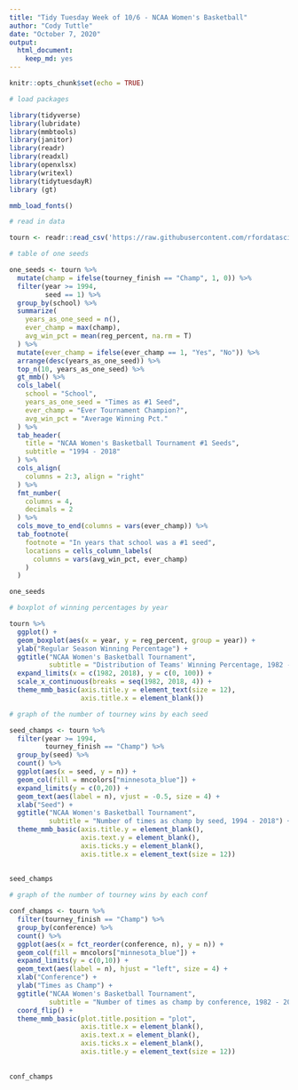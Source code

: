 ```yaml
---
title: "Tidy Tuesday Week of 10/6 - NCAA Women's Basketball"
author: "Cody Tuttle"
date: "October 7, 2020"
output: 
  html_document:
    keep_md: yes
---
```


```r
knitr::opts_chunk$set(echo = TRUE)
```

```r

# load packages

library(tidyverse)
library(lubridate)
library(mmbtools)
library(janitor)
library(readr)
library(readxl)
library(openxlsx)
library(writexl)
library(tidytuesdayR)
library (gt)

mmb_load_fonts()

```

```r

# read in data

tourn <- readr::read_csv('https://raw.githubusercontent.com/rfordatascience/tidytuesday/master/data/2020/2020-10-06/tournament.csv')

```

```r

# table of one seeds

one_seeds <- tourn %>% 
  mutate(champ = ifelse(tourney_finish == "Champ", 1, 0)) %>%
  filter(year >= 1994,
         seed == 1) %>% 
  group_by(school) %>%
  summarize(
    years_as_one_seed = n(), 
    ever_champ = max(champ), 
    avg_win_pct = mean(reg_percent, na.rm = T)
  ) %>%
  mutate(ever_champ = ifelse(ever_champ == 1, "Yes", "No")) %>%
  arrange(desc(years_as_one_seed)) %>%
  top_n(10, years_as_one_seed) %>% 
  gt_mmb() %>%
  cols_label(
    school = "School", 
    years_as_one_seed = "Times as #1 Seed", 
    ever_champ = "Ever Tournament Champion?", 
    avg_win_pct = "Average Winning Pct."
  ) %>%
  tab_header(
    title = "NCAA Women's Basketball Tournament #1 Seeds", 
    subtitle = "1994 - 2018"
  ) %>%
  cols_align(
    columns = 2:3, align = "right"
  ) %>%
  fmt_number(
    columns = 4,
    decimals = 2
  ) %>%
  cols_move_to_end(columns = vars(ever_champ)) %>%
  tab_footnote(
    footnote = "In years that school was a #1 seed", 
    locations = cells_column_labels(
      columns = vars(avg_win_pct, ever_champ)
    )
  )

one_seeds

```

```r

# boxplot of winning percentages by year

tourn %>%
  ggplot() +
  geom_boxplot(aes(x = year, y = reg_percent, group = year)) +
  ylab("Regular Season Winning Percentage") +
  ggtitle("NCAA Women's Basketball Tournament", 
          subtitle = "Distribution of Teams' Winning Percentage, 1982 - 2018") +
  expand_limits(x = c(1982, 2018), y = c(0, 100)) +
  scale_x_continuous(breaks = seq(1982, 2018, 4)) +
  theme_mmb_basic(axis.title.y = element_text(size = 12),
                  axis.title.x = element_blank())

```

```r

# graph of the number of tourney wins by each seed 

seed_champs <- tourn %>% 
  filter(year >= 1994, 
         tourney_finish == "Champ") %>% 
  group_by(seed) %>%
  count() %>%
  ggplot(aes(x = seed, y = n)) +
  geom_col(fill = mncolors["minnesota_blue"]) +
  expand_limits(y = c(0,20)) +
  geom_text(aes(label = n), vjust = -0.5, size = 4) +
  xlab("Seed") +
  ggtitle("NCAA Women's Basketball Tournament", 
          subtitle = "Number of times as champ by seed, 1994 - 2018") +
  theme_mmb_basic(axis.title.y = element_blank(),
                  axis.text.y = element_blank(), 
                  axis.ticks.y = element_blank(),
                  axis.title.x = element_text(size = 12))
  
  
seed_champs

```

```r

# graph of the number of tourney wins by each conf 

conf_champs <- tourn %>% 
  filter(tourney_finish == "Champ") %>% 
  group_by(conference) %>%
  count() %>%
  ggplot(aes(x = fct_reorder(conference, n), y = n)) +
  geom_col(fill = mncolors["minnesota_blue"]) +
  expand_limits(y = c(0,10)) +
  geom_text(aes(label = n), hjust = "left", size = 4) +
  xlab("Conference") +
  ylab("Times as Champ") +
  ggtitle("NCAA Women's Basketball Tournament", 
          subtitle = "Number of times as champ by conference, 1982 - 2018") +
  coord_flip() +
  theme_mmb_basic(plot.title.position = "plot",
                  axis.title.x = element_blank(),
                  axis.text.x = element_blank(), 
                  axis.ticks.x = element_blank(), 
                  axis.title.y = element_text(size = 12))
  
  
conf_champs

```

